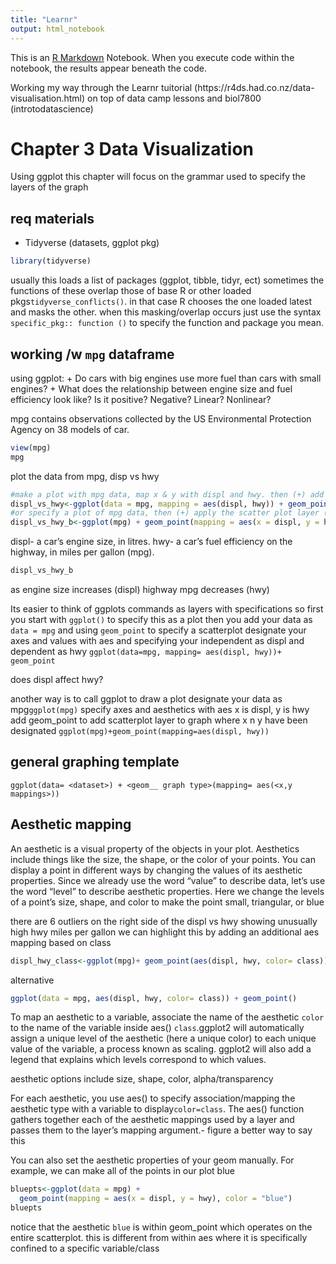 ```yaml
---
title: "Learnr"
output: html_notebook
---
```


This is an [R Markdown](http://rmarkdown.rstudio.com) Notebook. When you execute code within the notebook, the results appear beneath the code. 

Working my way through the Learnr tuitorial (https://r4ds.had.co.nz/data-visualisation.html) on top of data camp lessons and biol7800 (introtodatascience)

# Chapter 3 Data Visualization

Using ggplot this chapter will focus on the grammar used to specify the layers of the graph

## req materials 
+ Tidyverse (datasets, ggplot pkg)



```r
library(tidyverse)
```
usually this loads a list of packages (ggplot, tibble, tidyr, ect) sometimes the functions of these overlap those of base R or other loaded pkgs`tidyverse_conflicts()`. in that case R chooses the one loaded latest and masks the other. when this masking/overlap occurs just use the syntax `specific_pkg:: function ()` to specify the function and package you mean.

## working /w `mpg` dataframe

using ggplot: 
+ Do cars with big engines use more fuel than cars with small engines? 
+ What does the relationship between engine size and fuel efficiency look like? Is it positive? Negative? Linear? Nonlinear?

mpg contains observations collected by the US Environmental Protection Agency on 38 models of car.

```r
view(mpg)
mpg

```
plot the data from mpg, disp vs hwy

```r
#make a plot with mpg data, map x & y with displ and hwy. then (+) add points based on displ and hwy with geom point specifying scatterplot
displ_vs_hwy<-ggplot(data = mpg, mapping = aes(displ, hwy)) + geom_point()
#or specify a plot of mpg data, then (+) apply the scatter plot layer (geom point) map x and y with displ and hwy
displ_vs_hwy_b<-ggplot(mpg) + geom_point(mapping = aes(x = displ, y = hwy))
```


displ- a car’s engine size, in litres.
hwy- a car’s fuel efficiency on the highway, in miles per gallon (mpg).
```r
displ_vs_hwy_b
```
as engine size increases (displ) highway mpg decreases (hwy)

Its easier to think of ggplots commands as layers with specifications 
so first you start with `ggplot()` to specify this as a plot
then you add your data as `data = mpg` and using `geom_point` to specify a scatterplot
designate your axes and values with aes and specifying your independent as displ and dependent as hwy 
`ggplot(data=mpg, mapping= aes(displ, hwy))+ geom_point`

does displ affect hwy?

another way is to call ggplot to draw a plot 
designate your data as mpg`ggplot(mpg)`
specify axes and aesthetics with aes x is displ, y is hwy
add geom_point to add scatterplot layer to graph where x n y have been designated `ggplot(mpg)+geom_point(mapping=aes(displ, hwy))`

## general graphing template
`ggplot(data= <dataset>) + <geom__ graph type>(mapping= aes(<x,y mappings>))`

## Aesthetic mapping

An aesthetic is a visual property of the objects in your plot. Aesthetics include things like the size, the shape, or the color of your points. You can display a point in different ways by changing the values of its aesthetic properties. Since we already use the word “value” to describe data, let’s use the word “level” to describe aesthetic properties. Here we change the levels of a point’s size, shape, and color to make the point small, triangular, or blue

there are 6 outliers on the right side of the displ vs hwy showing unusually high hwy miles per gallon 
we can highlight this by adding an additional aes mapping based on class 

```r
displ_hwy_class<-ggplot(mpg)+ geom_point(aes(displ, hwy, color= class))
```


alternative
```r
ggplot(data = mpg, aes(displ, hwy, color= class)) + geom_point()
```
To map an aesthetic to a variable, associate the name of the aesthetic `color` to the name of the variable inside aes() `class`.ggplot2 will automatically assign a unique level of the aesthetic (here a unique color) to each unique value of the variable, a process known as scaling. ggplot2 will also add a legend that explains which levels correspond to which values.

aesthetic options include 
size,
shape,
color,
alpha/transparency

For each aesthetic, you use aes() to specify association/mapping the  aesthetic type with a variable to display`color=class`. The aes() function gathers together each of the aesthetic mappings used by a layer and passes them to the layer’s mapping argument.- figure a better way to say this

You can also set the aesthetic properties of your geom manually. For example, we can make all of the points in our plot blue

```r
bluepts<-ggplot(data = mpg) + 
  geom_point(mapping = aes(x = displ, y = hwy), color = "blue")
bluepts
```
notice that the aesthetic `blue` is within geom_point which operates on the entire scatterplot. this is different from within aes where it is specifically confined to a specific variable/class


